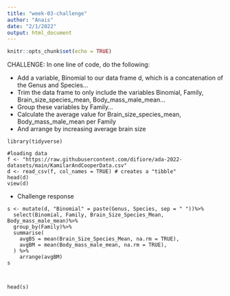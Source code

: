 ```yaml
---
title: "week-03-challenge"
author: "Anais"
date: "2/1/2022"
output: html_document
---
```


```r
knitr::opts_chunk$set(echo = TRUE)
```


CHALLENGE:
In one line of code, do the following:

* Add a variable, Binomial to our data frame d, which is a concatenation of the Genus and Species…
* Trim the data frame to only include the variables Binomial, Family, Brain_size_species_mean, Body_mass_male_mean...
* Group these variables by Family…
* Calculate the average value for Brain_size_species_mean, Body_mass_male_mean per Family
* And arrange by increasing average brain size

```
library(tidyverse)

#loading data
f <- "https://raw.githubusercontent.com/difiore/ada-2022-datasets/main/KamilarAndCooperData.csv"
d <- read_csv(f, col_names = TRUE) # creates a "tibble"
head(d)
view(d)
```
* Challenge response
```
s <- mutate(d, "Binomial" = paste(Genus, Species, sep = " "))%>%
  select(Binomial, Family, Brain_Size_Species_Mean, Body_mass_male_mean)%>%
  group_by(Family)%>%
  summarise(
    avgBS = mean(Brain_Size_Species_Mean, na.rm = TRUE),
    avgBM = mean(Body_mass_male_mean, na.rm = TRUE),
  ) %>%
    arrange(avgBM)
s



head(s)



```







